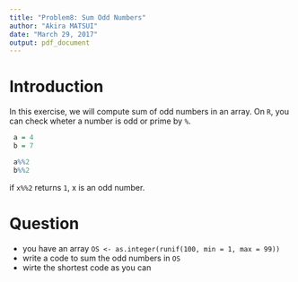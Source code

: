 ```yaml
---
title: "Problem8: Sum Odd Numbers"
author: "Akira MATSUI"
date: "March 29, 2017"
output: pdf_document
---
```


# Introduction

In this exercise, we will compute sum of odd numbers in an array. On `R`, you can check wheter a number is odd or prime by `%`.

```r
 a = 4
 b = 7

 a%%2
 b%%2
```

if `x%%2` returns `1`, x is an odd number.

# Question
- you have an array `OS <- as.integer(runif(100, min = 1, max = 99))`
- write a code to sum the odd numbers in `OS`
- wirte the shortest code as you can


